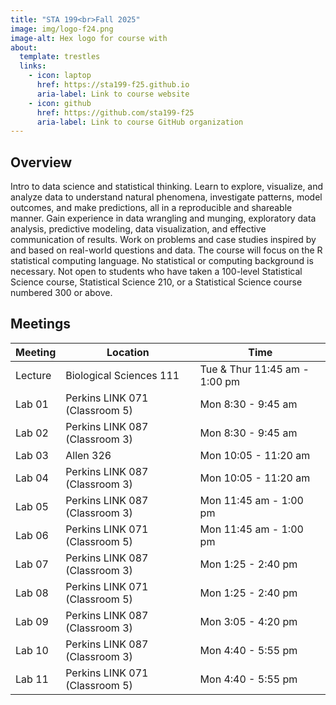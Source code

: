 ```yaml
---
title: "STA 199<br>Fall 2025"
image: img/logo-f24.png
image-alt: Hex logo for course with
about:
  template: trestles
  links:
    - icon: laptop
      href: https://sta199-f25.github.io
      aria-label: Link to course website
    - icon: github
      href: https://github.com/sta199-f25
      aria-label: Link to course GitHub organization
---
```


## Overview

Intro to data science and statistical thinking.
Learn to explore, visualize, and analyze data to understand natural phenomena, investigate patterns, model outcomes, and make predictions, all in a reproducible and shareable manner.
Gain experience in data wrangling and munging, exploratory data analysis, predictive modeling, data visualization, and effective communication of results.
Work on problems and case studies inspired by and based on real-world questions and data.
The course will focus on the R statistical computing language.
No statistical or computing background is necessary.
Not open to students who have taken a 100-level Statistical Science course, Statistical Science 210, or a Statistical Science course numbered 300 or above.

## Meetings

| Meeting | Location                       | Time                          |
|---------|--------------------------------|-------------------------------|
| Lecture | Biological Sciences 111        | Tue & Thur 11:45 am - 1:00 pm |
| Lab 01  | Perkins LINK 071 (Classroom 5) | Mon 8:30 - 9:45 am            |
| Lab 02  | Perkins LINK 087 (Classroom 3) | Mon 8:30 - 9:45 am            |
| Lab 03  | Allen 326                      | Mon 10:05 - 11:20 am          |
| Lab 04  | Perkins LINK 087 (Classroom 3) | Mon 10:05 - 11:20 am          |
| Lab 05  | Perkins LINK 087 (Classroom 3) | Mon 11:45 am - 1:00 pm        |
| Lab 06  | Perkins LINK 071 (Classroom 5) | Mon 11:45 am - 1:00 pm        |
| Lab 07  | Perkins LINK 087 (Classroom 3) | Mon 1:25 - 2:40 pm            |
| Lab 08  | Perkins LINK 071 (Classroom 5) | Mon 1:25 - 2:40 pm            |
| Lab 09  | Perkins LINK 087 (Classroom 3) | Mon 3:05 - 4:20 pm            |
| Lab 10  | Perkins LINK 087 (Classroom 3) | Mon 4:40 - 5:55 pm            |
| Lab 11  | Perkins LINK 071 (Classroom 5) | Mon 4:40 - 5:55 pm            |